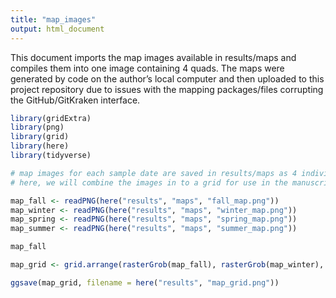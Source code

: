 ```yaml
---
title: "map_images"
output: html_document
---
```


This document imports the map images available in results/maps and compiles them into one image containing 4 quads. The maps were generated by code on the author's local computer and then uploaded to this project repository due to issues with the mapping packages/files corrupting the GitHub/GitKraken interface. 

```r
library(gridExtra)
library(png)
library(grid)
library(here)
library(tidyverse)

# map images for each sample date are saved in results/maps as 4 individual images
# here, we will combine the images in to a grid for use in the manuscript

map_fall <- readPNG(here("results", "maps", "fall_map.png"))
map_winter <- readPNG(here("results", "maps", "winter_map.png"))
map_spring <- readPNG(here("results", "maps", "spring_map.png"))
map_summer <- readPNG(here("results", "maps", "summer_map.png"))

map_fall

map_grid <- grid.arrange(rasterGrob(map_fall), rasterGrob(map_winter), rasterGrob(map_spring), rasterGrob(map_summer), ncol = 2)

ggsave(map_grid, filename = here("results", "map_grid.png"))
```

